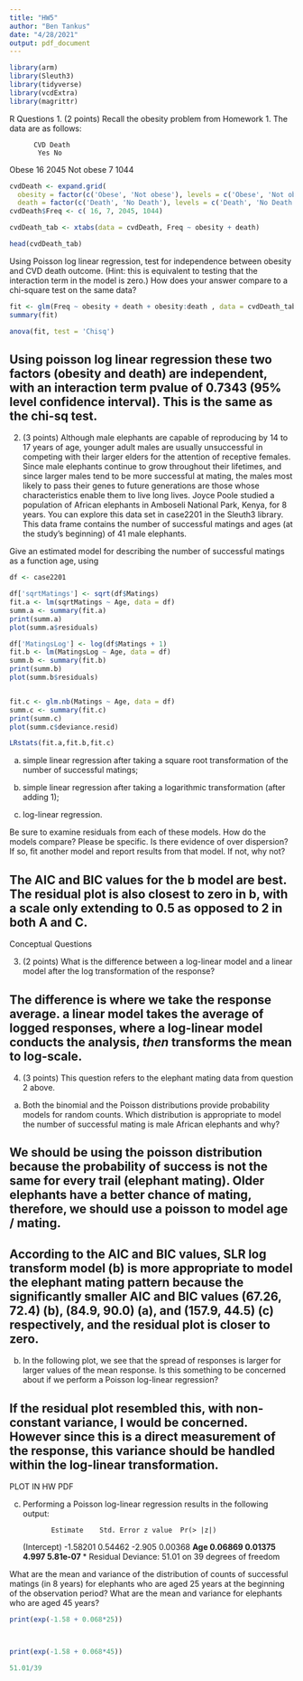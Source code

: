 ```yaml
---
title: "HW5"
author: "Ben Tankus"
date: "4/28/2021"
output: pdf_document
---
```


```r
library(arm)
library(Sleuth3)
library(tidyverse)
library(vcdExtra)
library(magrittr)
```

R Questions
1. (2 points) Recall the obesity problem from Homework 1. The data are as follows:

          CVD Death
           Yes No
Obese      16 2045
Not obese  7 1044

```r

cvdDeath <- expand.grid(
  obesity = factor(c('Obese', 'Not obese'), levels = c('Obese', 'Not obese')),
  death = factor(c('Death', 'No Death'), levels = c('Death', 'No Death')))
cvdDeath$Freq <- c( 16, 7, 2045, 1044)

cvdDeath_tab <- xtabs(data = cvdDeath, Freq ~ obesity + death)

head(cvdDeath_tab)


```
Using Poisson log linear regression, test for independence between obesity and CVD death outcome.
(Hint: this is equivalent to testing that the interaction term in the model is zero.) How does your answer compare to a chi-square test on the same data?

```r

fit <- glm(Freq ~ obesity + death + obesity:death , data = cvdDeath_tab, family = poisson)
summary(fit)

anova(fit, test = 'Chisq')


```
## Using poisson log linear regression these two factors (obesity and death) are independent, with an interaction term pvalue of 0.7343 (95% level confidence interval). This is the same as the chi-sq test.


2. (3 points) Although male elephants are capable of reproducing by 14 to 17 years of age, younger adult males are usually unsuccessful in competing with their larger elders for the attention of receptive females. Since male elephants continue to grow throughout their lifetimes, and since larger males tend to be more successful at mating, the males most likely to pass their genes to future generations are those whose characteristics enable them to live long lives. Joyce Poole studied a population of African elephants in Amboseli National Park, Kenya, for 8 years. You can explore this data set in case2201 in the Sleuth3 library. This data frame contains the number of successful matings and ages (at the study’s beginning) of 41 male elephants.

Give an estimated model for describing the number of successful matings as a function age, using

```r
df <- case2201

df['sqrtMatings'] <- sqrt(df$Matings)
fit.a <- lm(sqrtMatings ~ Age, data = df)
summ.a <- summary(fit.a)
print(summ.a)
plot(summ.a$residuals)

df['MatingsLog'] <- log(df$Matings + 1)
fit.b <- lm(MatingsLog ~ Age, data = df)
summ.b <- summary(fit.b)
print(summ.b)
plot(summ.b$residuals)


fit.c <- glm.nb(Matings ~ Age, data = df)
summ.c <- summary(fit.c)
print(summ.c)
plot(summ.c$deviance.resid)

LRstats(fit.a,fit.b,fit.c)

```

(a) simple linear regression after taking a square root transformation of the number of successful matings;

(b) simple linear regression after taking a logarithmic transformation (after adding 1);

(c) log-linear regression.

Be sure to examine residuals from each of these models. How do the models compare? Please be specific. Is there evidence of over dispersion? If so, fit another model and report results from that model. If not, why not?

## The AIC and BIC values for the b model are best. The residual plot is also closest to zero in b, with a scale only extending to 0.5 as opposed to 2 in both A and C.


Conceptual Questions

3. (2 points) What is the difference between a log-linear model and a linear model after the log transformation of the response?

## The difference is where we take the response average. a linear model takes the average of logged responses, where a log-linear model conducts the analysis, *then* transforms the mean to log-scale.



4. (3 points) This question refers to the elephant mating data from question 2 above.


(a) Both the binomial and the Poisson distributions provide probability models for random counts. Which distribution is appropriate to model the number of successful mating is male African elephants and why?


## We should be using the poisson distribution because the probability of success is not the same for every trail (elephant mating). Older elephants have a better chance of mating, therefore, we should use a poisson to model age / mating.

## According to the AIC and BIC values, SLR log transform model (b) is more appropriate to model the elephant mating pattern because the significantly smaller AIC and BIC values (67.26, 72.4) (b),  (84.9, 90.0) (a), and (157.9, 44.5) (c) respectively, and the residual plot is closer to zero.

(b) In the following plot, we see that the spread of responses is larger for larger values of the mean response. Is this something to be concerned about if we perform a Poisson log-linear regression?

## If the residual plot resembled this, with non-constant variance, I would be concerned. However since this is a direct measurement of the response, this variance should be handled within the log-linear transformation.


PLOT IN HW PDF

(c) Performing a Poisson log-linear regression results in the following output:

               Estimate    Std. Error z value  Pr(> |z|)
(Intercept)   -1.58201      0.54462    -2.905   0.00368 **
Age           0.06869       0.01375    4.997    5.81e-07 ***
Residual Deviance: 51.01 on 39 degrees of freedom

What are the mean and variance of the distribution of counts of successful matings (in 8 years) for elephants who are aged 25 years at the beginning of the observation period? What are the mean and variance for elephants who are aged 45 years?

```r

print(exp(-1.58 + 0.068*25))



print(exp(-1.58 + 0.068*45))

51.01/39


```



